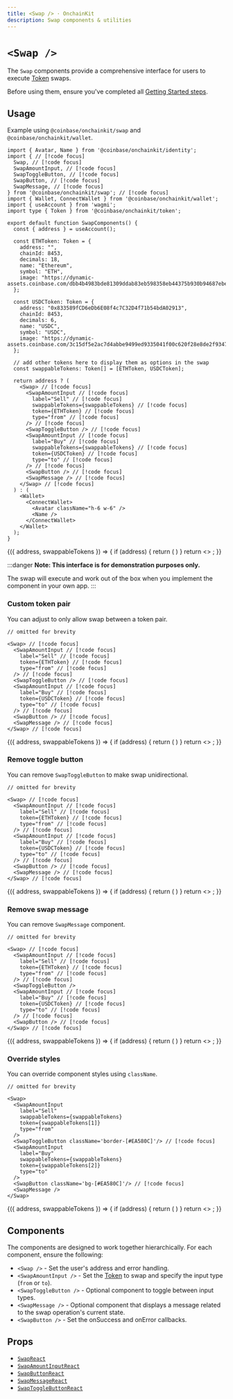 ```yaml
---
title: <Swap /> · OnchainKit
description: Swap components & utilities
---
```



# `<Swap />`

The `Swap` components provide a comprehensive interface for users to execute [Token](/token/types#token) swaps.

Before using them, ensure you've completed all [Getting Started steps](/getting-started).

## Usage

Example using `@coinbase/onchainkit/swap` and `@coinbase/onchainkit/wallet`.

```tsx
import { Avatar, Name } from '@coinbase/onchainkit/identity';
import { // [!code focus]
  Swap, // [!code focus]
  SwapAmountInput, // [!code focus]
  SwapToggleButton, // [!code focus]
  SwapButton, // [!code focus]
  SwapMessage, // [!code focus]
} from '@coinbase/onchainkit/swap'; // [!code focus]
import { Wallet, ConnectWallet } from '@coinbase/onchainkit/wallet';
import { useAccount } from 'wagmi';
import type { Token } from '@coinbase/onchainkit/token';

export default function SwapComponents() {
  const { address } = useAccount();

  const ETHToken: Token = {
    address: "",
    chainId: 8453,
    decimals: 18,
    name: "Ethereum",
    symbol: "ETH",
    image: "https://dynamic-assets.coinbase.com/dbb4b4983bde81309ddab83eb598358eb44375b930b94687ebe38bc22e52c3b2125258ffb8477a5ef22e33d6bd72e32a506c391caa13af64c00e46613c3e5806/asset_icons/4113b082d21cc5fab17fc8f2d19fb996165bcce635e6900f7fc2d57c4ef33ae9.png",
  };

  const USDCToken: Token = {
    address: "0x833589fCD6eDb6E08f4c7C32D4f71b54bdA02913",
    chainId: 8453,
    decimals: 6,
    name: "USDC",
    symbol: "USDC",
    image: "https://dynamic-assets.coinbase.com/3c15df5e2ac7d4abbe9499ed9335041f00c620f28e8de2f93474a9f432058742cdf4674bd43f309e69778a26969372310135be97eb183d91c492154176d455b8/asset_icons/9d67b728b6c8f457717154b3a35f9ddc702eae7e76c4684ee39302c4d7fd0bb8.png",
  };

  // add other tokens here to display them as options in the swap
  const swappableTokens: Token[] = [ETHToken, USDCToken];

  return address ? (
    <Swap> // [!code focus]
      <SwapAmountInput // [!code focus]
        label="Sell" // [!code focus]
        swappableTokens={swappableTokens} // [!code focus]
        token={ETHToken} // [!code focus]
        type="from" // [!code focus]
      /> // [!code focus]
      <SwapToggleButton /> // [!code focus]
      <SwapAmountInput // [!code focus]
        label="Buy" // [!code focus]
        swappableTokens={swappableTokens} // [!code focus]
        token={USDCToken} // [!code focus]
        type="to" // [!code focus]
      /> // [!code focus]
      <SwapButton /> // [!code focus]
      <SwapMessage /> // [!code focus]
    </Swap> // [!code focus]
  ) : (
    <Wallet>
      <ConnectWallet>
        <Avatar className="h-6 w-6" />
        <Name />
      </ConnectWallet>
    </Wallet>
  );
}
```

<App>
  <SwapWrapper>
    {({ address, swappableTokens }) => {
      if (address) {
        return (
          <Swap>
            <SwapAmountInput
              label="Sell"
              swappableTokens={swappableTokens}
              token={swappableTokens[1]}
              type="from"
            />
            <SwapToggleButton />
            <SwapAmountInput
              label="Buy"
              swappableTokens={swappableTokens}
              token={swappableTokens[2]}
              type="to"
            />
            <SwapButton disabled />
            <SwapMessage />
          </Swap>
        )
      }
      return <>
        <Wallet>
          <ConnectWallet>
            <Avatar className="h-6 w-6" />
            <Name />
          </ConnectWallet>
        </Wallet>
      </>;
    }}
  </SwapWrapper>
</App>

:::danger
**Note: This interface is for demonstration purposes only.**

The swap will execute and work out of the box when you implement the component in your own app.
:::

### Custom token pair

You can adjust to only allow swap between a token pair.

```tsx
// omitted for brevity

<Swap> // [!code focus]
  <SwapAmountInput // [!code focus]
    label="Sell" // [!code focus]
    token={ETHToken} // [!code focus]
    type="from" // [!code focus]
  /> // [!code focus]
  <SwapToggleButton /> // [!code focus]
  <SwapAmountInput // [!code focus]
    label="Buy" // [!code focus]
    token={USDCToken} // [!code focus]
    type="to" // [!code focus]
  /> // [!code focus]
  <SwapButton /> // [!code focus]
  <SwapMessage /> // [!code focus]
</Swap> // [!code focus]
```

<App>
  <SwapWrapper>
    {({ address, swappableTokens }) => {
      if (address) {
        return (
          <Swap>
            <SwapAmountInput
              label="Sell"
              token={swappableTokens[1]}
              type="from"
            />
            <SwapToggleButton />
            <SwapAmountInput
              label="Buy"
              token={swappableTokens[2]}
              type="to"
            />
            <SwapButton disabled />
            <SwapMessage />
          </Swap>
        )
      }
      return <>
        <Wallet>
          <ConnectWallet>
            <Avatar className="h-6 w-6" />
            <Name />
          </ConnectWallet>
        </Wallet>
      </>;
    }}
  </SwapWrapper>
</App>

### Remove toggle button

You can remove `SwapToggleButton` to make swap unidirectional.

```tsx
// omitted for brevity

<Swap> // [!code focus]
  <SwapAmountInput // [!code focus]
    label="Sell" // [!code focus]
    token={ETHToken} // [!code focus]
    type="from" // [!code focus]
  /> // [!code focus]
  <SwapAmountInput // [!code focus]
    label="Buy" // [!code focus]
    token={USDCToken} // [!code focus]
    type="to" // [!code focus]
  /> // [!code focus]
  <SwapButton /> // [!code focus]
  <SwapMessage /> // [!code focus]
</Swap> // [!code focus]
```

<App>
  <SwapWrapper>
    {({ address, swappableTokens }) => {
      if (address) {
        return (
          <Swap>
            <SwapAmountInput
              label="Sell"
              token={swappableTokens[1]}
              type="from"
            />
            <SwapAmountInput
              label="Buy"
              token={swappableTokens[2]}
              type="to"
            />
            <SwapButton disabled />
            <SwapMessage />
          </Swap>
        )
      }
      return <>
        <Wallet>
          <ConnectWallet>
            <Avatar className="h-6 w-6" />
            <Name />
          </ConnectWallet>
        </Wallet>
      </>;
    }}
  </SwapWrapper>
</App>

### Remove swap message

You can remove `SwapMessage` component.

```tsx
// omitted for brevity

<Swap> // [!code focus]
  <SwapAmountInput // [!code focus]
    label="Sell" // [!code focus]
    token={ETHToken} // [!code focus]
    type="from" // [!code focus]
  /> // [!code focus]
  <SwapToggleButton />
  <SwapAmountInput // [!code focus]
    label="Buy" // [!code focus]
    token={USDCToken} // [!code focus]
    type="to" // [!code focus]
  /> // [!code focus]
  <SwapButton /> // [!code focus]
</Swap> // [!code focus]
```

<App>
  <SwapWrapper>
    {({ address, swappableTokens }) => {
      if (address) {
        return (
          <Swap>
            <SwapAmountInput
              label="Sell"
              token={swappableTokens[1]}
              type="from"
            />
            <SwapToggleButton />
            <SwapAmountInput
              label="Buy"
              token={swappableTokens[2]}
              type="to"
            />
            <SwapButton disabled />
          </Swap>
        )
      }
      return <>
        <Wallet>
          <ConnectWallet>
            <Avatar className="h-6 w-6" />
            <Name />
          </ConnectWallet>
        </Wallet>
      </>;
    }}
  </SwapWrapper>
</App>

### Override styles

You can override component styles using `className`.

```tsx
// omitted for brevity

<Swap>
  <SwapAmountInput
    label="Sell"
    swappableTokens={swappableTokens}
    token={swappableTokens[1]}
    type="from"
  />
  <SwapToggleButton className='border-[#EA580C]'/> // [!code focus]
  <SwapAmountInput
    label="Buy"
    swappableTokens={swappableTokens}
    token={swappableTokens[2]}
    type="to"
  />
  <SwapButton className='bg-[#EA580C]'/> // [!code focus]
  <SwapMessage />
</Swap>
```

<App>
  <SwapWrapper>
    {({ address, swappableTokens }) => {
      if (address) {
        return (
          <Swap>
            <SwapAmountInput
              label="Sell"
              swappableTokens={swappableTokens}
              token={swappableTokens[1]}
              type="from"
            />
            <SwapToggleButton className='border-[#EA580C]' />
            <SwapAmountInput
              label="Buy"
              swappableTokens={swappableTokens}
              token={swappableTokens[2]}
              type="to"
            />
            <SwapButton className='bg-[#EA580C]' disabled />
            <SwapMessage/>
          </Swap>
        )
      }
      return <>
        <Wallet>
          <ConnectWallet>
            <Avatar className="h-6 w-6" />
            <Name />
          </ConnectWallet>
        </Wallet>
      </>;
    }}
  </SwapWrapper>
</App>

## Components

The components are designed to work together hierarchically. For each component, ensure the following:

- `<Swap />` - Set the user's address and error handling.
- `<SwapAmountInput />` - Set the [Token](/token/types#token) to swap and specify the input type (`from` or `to`).
- `<SwapToggleButton />` - Optional component to toggle between input types.
- `<SwapMessage />` - Optional component that displays a message related to the swap operation's current state.
- `<SwapButton />` - Set the onSuccess and onError callbacks.

## Props

- [`SwapReact`](/swap/types#swapreact)
- [`SwapAmountInputReact`](/swap/types#swapamountinputreact)
- [`SwapButtonReact`](/swap/types#swapbuttonreact)
- [`SwapMessageReact`](/swap/types#swapmessagereact)
- [`SwapToggleButtonReact`](/swap/types#swaptogglebuttonreact)
